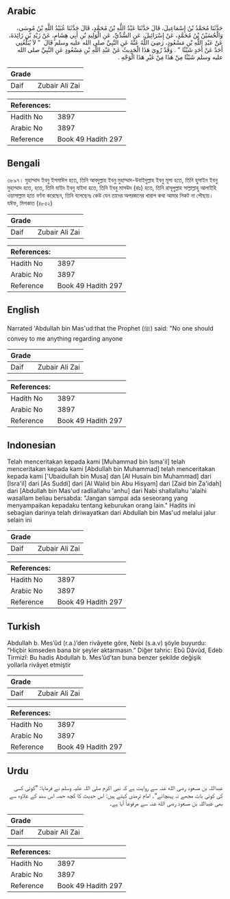 ## Arabic


<div dir="rtl" lang="ar" style={{fontSize:'larger',backgroundColor:'#f8f9fa',padding:20}}>
حَدَّثَنَا مُحَمَّدُ بْنُ إِسْمَاعِيلَ، قَالَ حَدَّثَنَا عَبْدُ اللَّهِ بْنُ مُحَمَّدٍ، قَالَ حَدَّثَنَا عُبَيْدُ اللَّهِ بْنُ مُوسَى، وَالْحُسَيْنُ بْنُ مُحَمَّدٍ، عَنْ إِسْرَائِيلَ، عَنِ السُّدِّيِّ، عَنِ الْوَلِيدِ بْنِ أَبِي هِشَامٍ، عَنْ زَيْدِ بْنِ زَائِدَةَ، عَنْ عَبْدِ اللَّهِ بْنِ مَسْعُودٍ، رَضِيَ اللَّهُ عَنْهُ عَنِ النَّبِيِّ صلى الله عليه وسلم قَالَ ‏ "‏ لاَ يُبَلِّغُنِي أَحَدٌ عَنْ أَحَدٍ شَيْئًا ‏"‏ ‏.‏ وَقَدْ رُوِيَ هَذَا الْحَدِيثُ عَنْ عَبْدِ اللَّهِ بْنِ مَسْعُودٍ عَنِ النَّبِيِّ صلى الله عليه وسلم شَيْئًا مِنْ هَذَا مِنْ غَيْرِ هَذَا الْوَجْهِ ‏.‏
</div>
<div style={{backgroundColor:'#f8f9fa',padding:20, marginBottom: 10}}><table> <thead> <tr> <th>Grade</th> <th></th> </tr> </thead> <tbody> <tr><td>Daif</td><td>Zubair Ali Zai</td></tr></tbody></table><table> <thead> <tr> <th>References:</th> <th></th> </tr> </thead> <tbody><tr><td>Hadith No</td><td>3897</td></tr><tr><td>Arabic No</td><td>3897</td></tr><tr><td>Reference</td><td>Book 49 Hadith 297</td></tr></tbody></table></div>

## Bengali


<div dir="ltr" lang="bn" style={{fontSize:'larger',backgroundColor:'#f8f9fa',padding:20}}>
৩৮৯৭। মুহাম্মাদ ইবনু ইসমাঈল হতে, তিনি আবদুল্লাহ ইবনু মুহাম্মাদ-উবাইদুল্লাহ ইবনু মূসা হতে, তিনি হুসাইন ইবনু মুহাম্মাদ হতে, হতে, তিনি যাইদ ইবনু যাইদা হতে, তিনি ইবনু মাসউদ (রাঃ) হতে, তিনি রাসূলুল্লাহ সাল্লাল্লাহু আলাইহি ওয়াসাল্লাম হতে বর্ণনা করেছেন, তিনি বলেছেনঃ কেউ যেন তাদের অপরজনের খারাপ কথা আমার নিকট না পৌছায়। যঈফ, মিশকাত (৪৮৫২)
</div>
<div style={{backgroundColor:'#f8f9fa',padding:20, marginBottom: 10}}><table> <thead> <tr> <th>Grade</th> <th></th> </tr> </thead> <tbody> <tr><td>Daif</td><td>Zubair Ali Zai</td></tr></tbody></table><table> <thead> <tr> <th>References:</th> <th></th> </tr> </thead> <tbody><tr><td>Hadith No</td><td>3897</td></tr><tr><td>Arabic No</td><td>3897</td></tr><tr><td>Reference</td><td>Book 49 Hadith 297</td></tr></tbody></table></div>

## English


<div dir="ltr" lang="en" style={{fontSize:'larger',backgroundColor:'#f8f9fa',padding:20}}>
Narrated 'Abdullah bin Mas'ud:that the Prophet (ﷺ) said: "No one should convey to me anything regarding anyone
</div>
<div style={{backgroundColor:'#f8f9fa',padding:20, marginBottom: 10}}><table> <thead> <tr> <th>Grade</th> <th></th> </tr> </thead> <tbody> <tr><td>Daif</td><td>Zubair Ali Zai</td></tr></tbody></table><table> <thead> <tr> <th>References:</th> <th></th> </tr> </thead> <tbody><tr><td>Hadith No</td><td>3897</td></tr><tr><td>Arabic No</td><td>3897</td></tr><tr><td>Reference</td><td>Book 49 Hadith 297</td></tr></tbody></table></div>

## Indonesian


<div dir="ltr" lang="id" style={{fontSize:'larger',backgroundColor:'#f8f9fa',padding:20}}>
Telah menceritakan kepada kami [Muhammad bin Isma'il] telah menceritakan kepada kami [Abdullah bin Muhammad] telah menceritakan kepada kami ['Ubaidullah bin Musa] dan [Al Husain bin Muhammad] dari [Isra'il] dari [As Suddi] dari [Al Walid bin Abu Hisyam] dari [Zaid bin Za'idah] dari [Abdullah bin Mas'ud radliallahu 'anhu] dari Nabi shallallahu 'alaihi wasallam beliau bersabda: "Jangan sampai ada seseorang yang menyampaikan kepadaku tentang keburukan orang lain." Hadits ini sebagian darinya telah diriwayatkan dari Abdullah bin Mas'ud melalui jalur selain ini
</div>
<div style={{backgroundColor:'#f8f9fa',padding:20, marginBottom: 10}}><table> <thead> <tr> <th>Grade</th> <th></th> </tr> </thead> <tbody> <tr><td>Daif</td><td>Zubair Ali Zai</td></tr></tbody></table><table> <thead> <tr> <th>References:</th> <th></th> </tr> </thead> <tbody><tr><td>Hadith No</td><td>3897</td></tr><tr><td>Arabic No</td><td>3897</td></tr><tr><td>Reference</td><td>Book 49 Hadith 297</td></tr></tbody></table></div>

## Turkish


<div dir="ltr" lang="tr" style={{fontSize:'larger',backgroundColor:'#f8f9fa',padding:20}}>
Abdullah b. Mes’ûd (r.a.)’den rivâyete göre, Nebi (s.a.v) şöyle buyurdu: “Hiçbir kimseden bana bir şeyler aktarmasın.” Diğer tahric: Ebû Dâvûd, Edeb Tirmizî: Bu hadis Abdullah b. Mes’ûd’tan buna benzer şekilde değişik yollarla rivâyet etmiştir
</div>
<div style={{backgroundColor:'#f8f9fa',padding:20, marginBottom: 10}}><table> <thead> <tr> <th>Grade</th> <th></th> </tr> </thead> <tbody> <tr><td>Daif</td><td>Zubair Ali Zai</td></tr></tbody></table><table> <thead> <tr> <th>References:</th> <th></th> </tr> </thead> <tbody><tr><td>Hadith No</td><td>3897</td></tr><tr><td>Arabic No</td><td>3897</td></tr><tr><td>Reference</td><td>Book 49 Hadith 297</td></tr></tbody></table></div>

## Urdu


<div dir="rtl" lang="ur" style={{fontSize:'larger',backgroundColor:'#f8f9fa',padding:20}}>
عبداللہ بن مسعود رضی الله عنہ سے روایت ہے کہ نبی اکرم صلی اللہ علیہ وسلم نے فرمایا: ”کوئی کسی کی کوئی بات مجھے نہ پہنچائے“۔ امام ترمذی کہتے ہیں: اس حدیث کا کچھ حصہ اس سند کے علاوہ سے بھی عبداللہ بن مسعود رضی الله عنہ سے مرفوعاً آیا ہے۔
</div>
<div style={{backgroundColor:'#f8f9fa',padding:20, marginBottom: 10}}><table> <thead> <tr> <th>Grade</th> <th></th> </tr> </thead> <tbody> <tr><td>Daif</td><td>Zubair Ali Zai</td></tr></tbody></table><table> <thead> <tr> <th>References:</th> <th></th> </tr> </thead> <tbody><tr><td>Hadith No</td><td>3897</td></tr><tr><td>Arabic No</td><td>3897</td></tr><tr><td>Reference</td><td>Book 49 Hadith 297</td></tr></tbody></table></div>